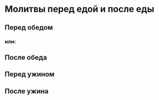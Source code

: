 
# Молитвы перед едой и после еды

## Перед обедом

<MdxLoader src="MolitvaTrapeza/Otche" />

### или:

<MdxLoader src="MolitvaTrapeza/PeredObedom" />

<MdxLoader src="MolitvaTrapeza/BlagObeda" />

## После обеда

<MdxLoader src="MolitvaTrapeza/PosleObeda" />

## Перед ужином

<MdxLoader src="MolitvaTrapeza/PeredUzhinom" />

## После ужина

<MdxLoader src="MolitvaTrapeza/PosleUzhina" />
